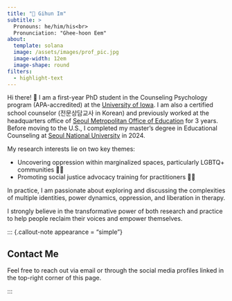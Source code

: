 ```yaml
---
title: "🦄 Gihun Im"
subtitle: >
  Pronouns: he/him/his<br>
  Pronunciation: "Ghee-hoon Eem"
about:
  template: solana
  image: /assets/images/prof_pic.jpg
  image-width: 12em
  image-shape: round
filters:
  - highlight-text
---
```


Hi there! 👋 I am a first-year PhD student in the Counseling Psychology program (APA-accredited) at the [University of Iowa](https://education.uiowa.edu/areas-study/counseling-and-mental-health/counseling-psychology). I am also a certified school counselor (전문상담교사 in Korean) and previously worked at the headquarters office of [Seoul Metropolitan Office of Education](https://english.sen.go.kr/english/index.do) for 3 years. Before moving to the U.S., I completed my master's degree in Educational Counseling at [Seoul National University](https://learning.snu.ac.kr) in 2024.

My research interests lie on two key themes:

-   Uncovering oppression within marginalized spaces, particularly LGBTQ+ communities 🏳️‍🌈
-   Promoting social justice advocacy training for practitioners 🧑‍🏫

In practice, I am passionate about exploring and discussing the complexities of multiple identities, power dynamics, oppression, and liberation in therapy.

[I strongly believe in the transformative power of both research and practice to help people reclaim their voices and empower themselves.]{color="#FFD479"}

::: {.callout-note appearance = "simple"}

## Contact Me

Feel free to reach out via email or through the social media profiles linked in the top-right corner of this page.

:::